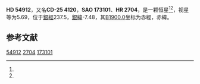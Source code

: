{{Starbox begin
| name = HD 54912
}}
{{Starbox observe
| epoch = [[J2000.0|J2000.0]]
| constell = {{星座名待查}}<ref name=SIMBAD>{{cite web
 | url=http://simbad.u-strasbg.fr/simbad/sim-id?Ident=HR+2704
 | title=Pulsating variable Star
 | publisher=Centre de Données astronomiques de Strasbourg
 | work=SIMBAD
 | accessdate=2012-07-13
 | archive-date=2016-03-19
 | archive-url=https://web.archive.org/web/20160319015901/http://simbad.u-strasbg.fr/simbad/sim-id?Ident=HR+2704
 | dead-url=no
 }}</ref><ref name=DATA>{{cite web
 | url=http://vizier.u-strasbg.fr/viz-bin/VizieR-5?-out.add=.&-source=5050&-corr=PK=HR&-out.max=9999&HR=2704
 | title=VizieR Detailed Page
 | accessdate=2012-07-13
 | archive-date=2016-03-05
 | archive-url=https://web.archive.org/web/20160305195054/http://vizier.u-strasbg.fr/viz-bin/VizieR-5?-out.add=.&-source=5050&-corr=PK=HR&-out.max=9999&HR=2704
 | dead-url=no
 }}</ref>
| 星官 = 
| ra = {{RA|7|9|42.9}}<ref name=SIMBAD /><ref name=DATA />
| dec = {{DEC|-25|13|52}}<ref name=SIMBAD /><ref name=DATA />
| appmag_v = 5.69<ref name=SIMBAD /><ref name=DATA />
}}
{{Starbox character
| class = B2.5IV<ref name=SIMBAD /><ref name=DATA />
| b-v = -0.16<ref name=SIMBAD /><ref name=DATA />
| u-b = -0.77<ref name=SIMBAD /><ref name=DATA />
| r-i = <ref name=SIMBAD /><ref name=DATA />
| variable = 
}}
{{Starbox astrometry
| radial_v = -0.77
| prop_mo_ra = 27
| parallax = 
| p_error = 
}}
{{Starbox catalog
| names =CD-25 4120，[[SAO星表|SAO]] 173101，[[HD星表|HD]] 54912，[[HR星表|HR]] 2704}}
{{Starbox reference |Simbad=HR+2704}}
{{Starbox end}}

'''HD 54912'''，又名'''CD-25 4120'''，'''SAO 173101'''、'''HR 2704'''，是一颗恒星<ref name=SIMBAD /><ref name=DATA />，视星等为5.69，位于[[銀道座標系|銀經]]237.5，[[銀道座標系|銀緯]]-7.48，其[[B1900.0|B1900.0]]坐标为赤經{{RA|7|5|35.7}}，赤緯{{DEC|-25|-7.48|9}}。

== 参考文献 ==
{{reflist}}

{{star-stub}}

[[Category:HD和HDE天體|54912]]
[[Category:HR天體|2704]]
[[Category:SAO天體|173101]]